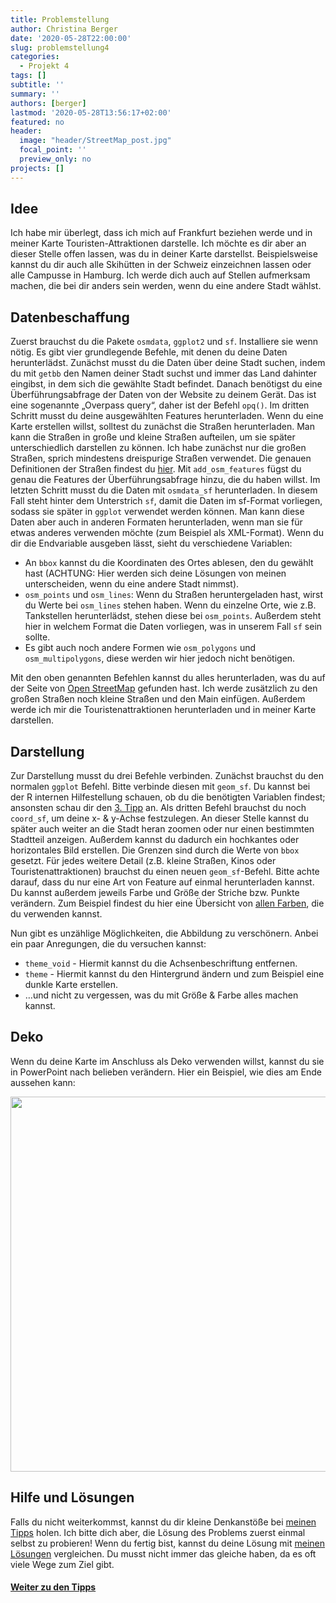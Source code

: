 ```yaml
---
title: Problemstellung
author: Christina Berger
date: '2020-05-28T22:00:00'
slug: problemstellung4
categories:
  - Projekt 4
tags: []
subtitle: ''
summary: ''
authors: [berger]
lastmod: '2020-05-28T13:56:17+02:00'
featured: no
header:
  image: "header/StreetMap_post.jpg"
  focal_point: ''
  preview_only: no
projects: []
---
```


## Idee

Ich habe mir überlegt, dass ich mich auf Frankfurt beziehen werde und in meiner Karte Touristen-Attraktionen darstelle. Ich möchte es dir aber an dieser Stelle offen lassen, was du in deiner Karte darstellst. Beispielsweise kannst du dir auch alle Skihütten in der Schweiz einzeichnen lassen oder alle Campusse in Hamburg. Ich werde dich auch auf Stellen aufmerksam machen, die bei dir anders sein werden, wenn du eine andere Stadt wählst.


## Datenbeschaffung

Zuerst brauchst du die Pakete `osmdata`, `ggplot2` und `sf`. Installiere sie wenn nötig.
Es gibt vier grundlegende Befehle, mit denen du deine Daten herunterlädst. Zunächst musst du die Daten über deine Stadt suchen, indem du mit `getbb` den Namen deiner Stadt suchst und immer das Land dahinter eingibst, in dem sich die gewählte Stadt befindet. Danach benötigst du eine Überführungsabfrage der Daten von der Website zu deinem Gerät. Das ist eine sogenannte „Overpass query“, daher ist der Befehl `opq()`. Im dritten Schritt musst du deine ausgewählten Features herunterladen. Wenn du eine Karte erstellen willst, solltest du zunächst die Straßen herunterladen. Man kann die Straßen in große und kleine Straßen aufteilen, um sie später unterschiedlich darstellen zu können. Ich habe zunächst nur die großen Straßen, sprich mindestens dreispurige Straßen verwendet. Die genauen Definitionen der Straßen findest du [hier](/https://wiki.openstreetmap.org/wiki/Map_Features). Mit `add_osm_features` fügst du genau die Features der Überführungsabfrage hinzu, die du haben willst. Im letzten Schritt musst du die Daten mit `osmdata_sf` herunterladen. In diesem Fall steht hinter dem Unterstrich `sf`, damit die Daten im sf-Format vorliegen, sodass sie später in `ggplot` verwendet werden können. Man kann diese Daten aber auch in anderen Formaten herunterladen, wenn man sie für etwas anderes verwenden möchte (zum Beispiel als XML-Format).
Wenn du dir die Endvariable ausgeben lässt, sieht du verschiedene Variablen:

* An `bbox` kannst du die Koordinaten des Ortes ablesen, den du gewählt hast (ACHTUNG: Hier werden sich deine Lösungen von meinen unterscheiden, wenn du eine andere Stadt nimmst).
* `osm_points` und `osm_lines`: Wenn du Straßen heruntergeladen hast, wirst du Werte bei `osm_lines` stehen haben. Wenn du einzelne Orte, wie z.B. Tankstellen herunterlädst, stehen diese bei `osm_points`. Außerdem steht hier in welchem Format die Daten vorliegen, was in unserem Fall `sf` sein sollte.
* Es gibt auch noch andere Formen wie `osm_polygons` und `osm_multipolygons`, diese werden wir hier jedoch nicht benötigen.

Mit den oben genannten Befehlen kannst du alles herunterladen, was du auf der Seite von [Open StreetMap](https://wiki.openstreetmap.org/wiki/Map_Features) gefunden hast. Ich werde zusätzlich zu den großen Straßen noch kleine Straßen und den Main einfügen. Außerdem werde ich mir die Touristenattraktionen herunterladen und in meiner Karte darstellen.


## Darstellung

Zur Darstellung musst du drei Befehle verbinden. Zunächst brauchst du den normalen `ggplot` Befehl. Bitte verbinde diesen mit `geom_sf`. Du kannst bei der R internen Hilfestellung schauen, ob du die benötigten Variablen findest; ansonsten schau dir den [3. Tipp](/post/tipp4/) an. Als dritten Befehl brauchst du noch  `coord_sf`, um deine x- & y-Achse festzulegen. An dieser Stelle kannst du später auch weiter an die Stadt heran zoomen oder nur einen bestimmten Stadtteil anzeigen. Außerdem kannst du dadurch ein hochkantes oder horizontales Bild erstellen. Die Grenzen sind durch die Werte von `bbox` gesetzt. Für jedes weitere Detail (z.B. kleine Straßen, Kinos oder Touristenattraktionen) brauchst du einen neuen `geom_sf`-Befehl.  Bitte achte darauf, dass du nur eine Art von Feature auf einmal herunterladen kannst. Du kannst außerdem jeweils Farbe und Größe der Striche bzw. Punkte verändern. Zum Beispiel findest du hier eine Übersicht von [allen Farben](http://sape.inf.usi.ch/quick-reference/ggplot2/colour), die du verwenden kannst.

Nun gibt es unzählige Möglichkeiten, die Abbildung zu verschönern. Anbei ein paar Anregungen, die du versuchen kannst:

* `theme_void` - Hiermit kannst du die Achsenbeschriftung entfernen.
* `theme` - Hiermit kannst du den Hintergrund ändern und zum Beispiel eine dunkle Karte erstellen.
* ...und nicht zu vergessen, was du mit Größe & Farbe alles machen kannst.


## Deko

Wenn du deine Karte im Anschluss als Deko verwenden willst, kannst du sie in PowerPoint nach belieben verändern. Hier ein Beispiel, wie dies am Ende aussehen kann:


![](/post/Dekobild.jpeg){height=600px}

## Hilfe und Lösungen

Falls du nicht weiterkommst, kannst du dir kleine Denkanstöße bei [meinen Tipps](/post/tipps4/) holen. Ich bitte dich aber, die Lösung des Problems zuerst einmal selbst zu probieren! Wenn du fertig bist, kannst du deine Lösung mit [meinen Lösungen](/post/loesungen4/) vergleichen. Du musst nicht immer das gleiche haben, da es oft viele Wege zum Ziel gibt.

#### [Weiter zu den Tipps](/post/tipps4)

